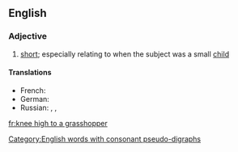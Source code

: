 ==English==

===Adjective===
{{en-adj|pos=[[knee]] [[high]] [[to]] [[a]] [[grasshopper]]|-}}

# {{idiomatic}} [[short]]; especially relating to when the subject was a small [[child]]

====Translations====
{{trans-top|short}}
* French: {{t|fr|haut comme trois pommes}}
* German: {{t|de|drei Käse hoch}}
* Russian: {{t|ru|от горшка два вершка|tr=ot goršká dva veršká|sc=Cyrl}} {{qualifier|two "vershoks" from the night-pot}}, {{t|ru|метр с кепкой|tr=metr s képkoj|sc=Cyrl}} {{qualifier|meter high with a cap on}}, {{t|ru|метр в прыжке|tr=metr v pryžké|sc=Cyrl}} {{qualifier|meter high when jumping}}
{{trans-mid}}
{{trans-bottom}}

[[Category:English words with consonant pseudo-digraphs]]

[[fr:knee high to a grasshopper]]